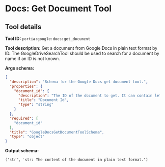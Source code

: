 <!-- WARNING: This file is auto-generated by generate_tool_docs.py. Do not edit manually. -->

# Docs: Get Document Tool

<Intro />

## Tool details
**Tool ID:** `portia:google:docs:get_document`

**Tool description:** Get a document from Google Docs in plain text format by ID. The GoogleDriveSearchTool should be used to search for a document by name if an ID is not known.

**Args schema:**
```json
{
  "description": "Schema for the Google Docs get document tool.",
  "properties": {
    "document_id": {
      "description": "The ID of the document to get. It can contain letters, numbers, and some special characters.",
      "title": "Document Id",
      "type": "string"
    }
  },
  "required": [
    "document_id"
  ],
  "title": "GoogleDocsGetDocumentToolSchema",
  "type": "object"
}
```

**Output schema:**
```
('str', 'str: The content of the document in plain text format.')
```
